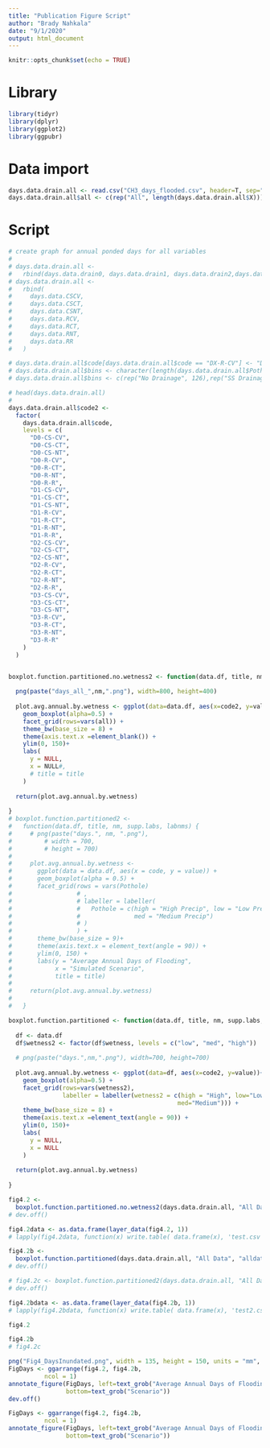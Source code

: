 ```yaml
---
title: "Publication Figure Script"
author: "Brady Nahkala"
date: "9/1/2020"
output: html_document
---
```


```r
knitr::opts_chunk$set(echo = TRUE)
```

# Library

```r
library(tidyr)
library(dplyr)
library(ggplot2)
library(ggpubr)
```

# Data import 

```r
days.data.drain.all <- read.csv("CH3_days_flooded.csv", header=T, sep=",")
days.data.drain.all$all <- c(rep("All", length(days.data.drain.all$X)))
```


# Script 

```r
# create graph for annual ponded days for all variables
# 
# days.data.drain.all <-
#   rbind(days.data.drain0, days.data.drain1, days.data.drain2,days.data.drain3)
# days.data.drain.all <-
#   rbind(
#     days.data.CSCV,
#     days.data.CSCT,
#     days.data.CSNT,
#     days.data.RCV,
#     days.data.RCT,
#     days.data.RNT,
#     days.data.RR
#   )

# days.data.drain.all$code[days.data.drain.all$code == "DX-R-CV"] <- "D0-R-CV"
# days.data.drain.all$bins <- character(length(days.data.drain.all$Pothole))
# days.data.drain.all$bins <- c(rep("No Drainage", 126),rep("SS Drainage", 126),rep("SS + SI", 126),rep("SS + Multiple SI", 126))

# head(days.data.drain.all)
# 
days.data.drain.all$code2 <-
  factor(
    days.data.drain.all$code,
    levels = c(
      "D0-CS-CV",
      "D0-CS-CT",
      "D0-CS-NT",
      "D0-R-CV",
      "D0-R-CT",
      "D0-R-NT",
      "D0-R-R",
      "D1-CS-CV",
      "D1-CS-CT",
      "D1-CS-NT",
      "D1-R-CV",
      "D1-R-CT",
      "D1-R-NT",
      "D1-R-R",
      "D2-CS-CV",
      "D2-CS-CT",
      "D2-CS-NT",
      "D2-R-CV",
      "D2-R-CT",
      "D2-R-NT",
      "D2-R-R",
      "D3-CS-CV",
      "D3-CS-CT",
      "D3-CS-NT",
      "D3-R-CV",
      "D3-R-CT",
      "D3-R-NT",
      "D3-R-R"
    )
  )


boxplot.function.partitioned.no.wetness2 <- function(data.df, title, nm, supp.labs, labnms) {
  
  png(paste("days_all_",nm,".png"), width=800, height=400)
  
  plot.avg.annual.by.wetness <- ggplot(data=data.df, aes(x=code2, y=value))+
    geom_boxplot(alpha=0.5) +
    facet_grid(rows=vars(all)) +
    theme_bw(base_size = 8) +
    theme(axis.text.x =element_blank()) +
    ylim(0, 150)+
    labs(
      y = NULL,
      x = NULL#,
      # title = title
    )
  
  return(plot.avg.annual.by.wetness)
  
}
# boxplot.function.partitioned2 <-
#   function(data.df, title, nm, supp.labs, labnms) {
#     # png(paste("days.", nm, ".png"),
#         # width = 700,
#         # height = 700)
#     
#     plot.avg.annual.by.wetness <-
#       ggplot(data = data.df, aes(x = code, y = value)) +
#       geom_boxplot(alpha = 0.5) +
#       facet_grid(rows = vars(Pothole)
#                  # ,
#                  # labeller = labeller(
#                  #   Pothole = c(high = "High Precip", low = "Low Precip",
#                  #               med = "Medium Precip")
#                  # )
#                  ) +
#       theme_bw(base_size = 9)+
#       theme(axis.text.x = element_text(angle = 90)) +
#       ylim(0, 150) +
#       labs(y = "Average Annual Days of Flooding",
#            x = "Simulated Scenario",
#            title = title)
#     
#     return(plot.avg.annual.by.wetness)
#     
#   }

boxplot.function.partitioned <- function(data.df, title, nm, supp.labs, labnms) {
  
  df <- data.df
  df$wetness2 <- factor(df$wetness, levels = c("low", "med", "high"))
  
  # png(paste("days.",nm,".png"), width=700, height=700)
  
  plot.avg.annual.by.wetness <- ggplot(data=df, aes(x=code2, y=value))+
    geom_boxplot(alpha=0.5) +
    facet_grid(rows=vars(wetness2),
               labeller = labeller(wetness2 = c(high = "High", low="Low",
                                               med="Medium"))) +
    theme_bw(base_size = 8) +
    theme(axis.text.x =element_text(angle = 90)) +
    ylim(0, 150)+
    labs(
      y = NULL,
      x = NULL
    )
  
  return(plot.avg.annual.by.wetness)
  
}

fig4.2 <- 
  boxplot.function.partitioned.no.wetness2(days.data.drain.all, "All Data", "alldata", simulation_shortIDs2, simulation_names2)
# dev.off()

fig4.2data <- as.data.frame(layer_data(fig4.2, 1))
# lapply(fig4.2data, function(x) write.table( data.frame(x), 'test.csv'  , append= T, sep=',' ))

fig4.2b <- 
  boxplot.function.partitioned(days.data.drain.all, "All Data", "alldata", simulation_shortIDs2, simulation_names2)
# dev.off()

# fig4.2c <- boxplot.function.partitioned2(days.data.drain.all, "All Data", "alldata2", simulation_shortIDs2, simulation_names2)
# dev.off()

fig4.2bdata <- as.data.frame(layer_data(fig4.2b, 1))
# lapply(fig4.2bdata, function(x) write.table( data.frame(x), 'test2.csv'  , append= T, sep=',' ))
```

```r
fig4.2
```

```r
fig4.2b
# fig4.2c
```

```r
png("Fig4_DaysInundated.png", width = 135, height = 150, units = "mm", res=300)
FigDays <- ggarrange(fig4.2, fig4.2b, 
          ncol = 1)
annotate_figure(FigDays, left=text_grob("Average Annual Days of Flooding", rot = 90),
                bottom=text_grob("Scenario"))
dev.off()

FigDays <- ggarrange(fig4.2, fig4.2b, 
          ncol = 1)
annotate_figure(FigDays, left=text_grob("Average Annual Days of Flooding", rot = 90),
                bottom=text_grob("Scenario"))
```

